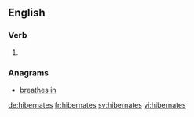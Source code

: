 ==English==

===Verb===
{{head|en}}

# {{en-third-person singular of|hibernate}}

===Anagrams===
* [[breathes in#English|breathes in]]

[[de:hibernates]]
[[fr:hibernates]]
[[sv:hibernates]]
[[vi:hibernates]]